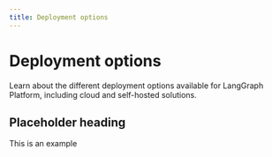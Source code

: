 ```yaml
---
title: Deployment options
---
```


# Deployment options

Learn about the different deployment options available for LangGraph Platform, including cloud and self-hosted solutions. 

## Placeholder heading

This is an example
